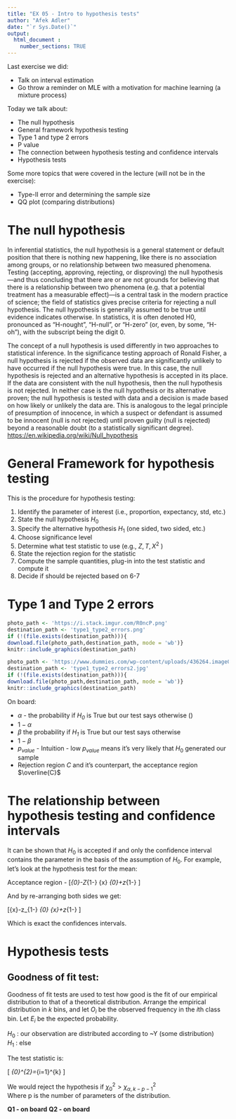 ```yaml
---
title: "EX 05 - Intro to hypothesis tests"
author: "Afek Adler"
date: "`r Sys.Date()`"
output:
  html_document :  
    number_sections: TRUE
---
```


Last exercise we did:

  * Talk on interval estimation
  * Go throw a reminder on MLE with a motivation for machine learning (a mixture process)

Today we  talk  about:

  * The null hypothesis 
  * General framework hypothesis testing
  * Type 1 and type 2 errors
  * P value
  * The connection between hypothesis testing and confidence intervals
  * Hypothesis tests

Some more topics that were covered in the lecture (will not be in the exercise):

  * Type-II error and determining the sample size
  * QQ plot (comparing distributions)
  
  
# The null hypothesis 
In inferential statistics, the null hypothesis is a general statement or default position that there is nothing new happening, like there is no association among groups, or no relationship between two measured phenomena. Testing (accepting, approving, rejecting, or disproving) the null hypothesis—and thus concluding that there are or are not grounds for believing that there is a relationship between two phenomena (e.g. that a potential treatment has a measurable effect)—is a central task in the modern practice of science; the field of statistics gives precise criteria for rejecting a null hypothesis.
The null hypothesis is generally assumed to be true until evidence indicates otherwise.
In statistics, it is often denoted H0, pronounced as "H-nought", "H-null", or "H-zero" (or, even, by some, "H-oh"), with the subscript being the digit 0.

The concept of a null hypothesis is used differently in two approaches to statistical inference. In the significance testing approach of Ronald Fisher, a null hypothesis is rejected if the observed data are significantly unlikely to have occurred if the null hypothesis were true. In this case, the null hypothesis is rejected and an alternative hypothesis is accepted in its place. If the data are consistent with the null hypothesis, then the null hypothesis is not rejected. In neither case is the null hypothesis or its alternative proven; the null hypothesis is tested with data and a decision is made based on how likely or unlikely the data are. This is analogous to the legal principle of presumption of innocence, in which a suspect or defendant is assumed to be innocent (null is not rejected) until proven guilty (null is rejected) beyond a reasonable doubt (to a statistically significant degree). [https://en.wikipedia.org/wiki/Null_hypothesis](wiki)

# General Framework for hypothesis testing

This is the procedure for hypothesis testing:

  1. Identify the parameter of interest (i.e., proportion, expectancy, std, etc.)
  2. State the null hypothesis $H_0$
  3. Specify the alternative hypothesis  $H_1$ (one sided, two sided, etc.)
  4. Choose significance level
  5. Determine what test statistic to use (e.g., $Z, T ,X^2$ )
  6. State the rejection region for the statistic
  7. Compute the sample quantities, plug-in into the test statistic and compute it
  8. Decide if should be rejected based on 6-7

# Type 1 and Type 2 errors

  ```r
photo_path <- 'https://i.stack.imgur.com/R0ncP.png'
destination_path <- 'type1_type2_errors.png'
if (!(file.exists(destination_path))){
download.file(photo_path,destination_path, mode = 'wb')}
knitr::include_graphics(destination_path)
```
  ```r
photo_path <- 'https://www.dummies.com/wp-content/uploads/436264.image0.jpg'
destination_path <- 'type1_type2_errors2.jpg'
if (!(file.exists(destination_path))){
download.file(photo_path,destination_path, mode = 'wb')}
knitr::include_graphics(destination_path)

```

On board:

* $\alpha$ - the probability if *$H_0$* is True but our test says otherwise ()
* $1 - \alpha$
* $\beta$ the probability if *$H_1$* is True but our test says otherwise 
* $1- \beta$
* $p_{value}$ - Intuition - low $p_{value}$ means it's very likely that $H_0$ generated our sample
* Rejection region $C$ and it's counterpart, the acceptance region $\overline{C}$


# The relationship between hypothesis testing and confidence intervals
It can be shown that $H_0$ is accepted if and only the confidence interval contains the parameter in the basis of the assumption of $H_0$.
For example, let's look at the hypothesis test for the mean:

Acceptance region - 
\[\mu_{0}-Z_{1-\frac{\alpha}{2}} \frac{\sigma}{\sqrt{n}} \leq \bar{x} \leq \mu_{0}+z_{1-\frac{\alpha}{2}} \frac{\sigma}{\sqrt{n}}\]

And by re-arranging both sides we get:

\[\bar{x}-z_{1-\frac{\alpha}{2}} \frac{\sigma}{\sqrt{n}} \leq \mu_{0} \leq \bar{x}+z_{1-\frac{\alpha}{2}} \frac{\sigma}{\sqrt{n}}\]

Which is exact the confidences intervals.

# Hypothesis tests

## Goodness of fit test:
Goodness of fit tests are used to test how good is the fit of our empirical distribution to that of a theoretical
distribution.
Arrange the empirical distribution in $k$ bins, and let  $O_i$  be the observed frequency in the  $i$th class bin. Let $E_i$
be the expected probability. 

$H_0$ : our observation are distributed according to ~Y (some distribution)\
$H_1$ : else

The test statistic is:

\[ \chi_{0}^{2}=\sum_{i=1}^{k} \frac{\left(O_{i}-E_{i}\right)^{2}}{E_{i}} \]

We would reject the hypothesis if $\chi_{0}^{2}>\chi_{\alpha, k-p-1}^{2}$ \
Where p is the number of parameters of the distribution.

**Q1 - on board**
**Q2 - on board**





